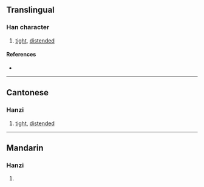 {{also|搄}}
{{character info/new}}
==Translingual==

===Han character===
{{Han char|rn=64|rad=手|as=09|sn=12|four=51012|canj=QPMM|ids=⿰扌恆}}

# {{lb|zh|Cantonese}} [[tight]], [[distended]]

====References====
* {{Han ref|kx=0444.120|dkj=12396|dj=0795.100|hdz=31924.020|uh=63EF|ud=25583|bh=D958|bd=55640}}

----

==Cantonese==

===Hanzi===
{{yue-hanzi|jyut=[[hang4]]|y=hang4}}

# [[tight]], [[distended]]

----

==Mandarin==

===Hanzi===
{{cmn-hanzi|pin=[[gèn]] ([[gen4]])|wg=ken<sup>4</sup>}}

# {{defn|lang=cmn|sort=手09}}
